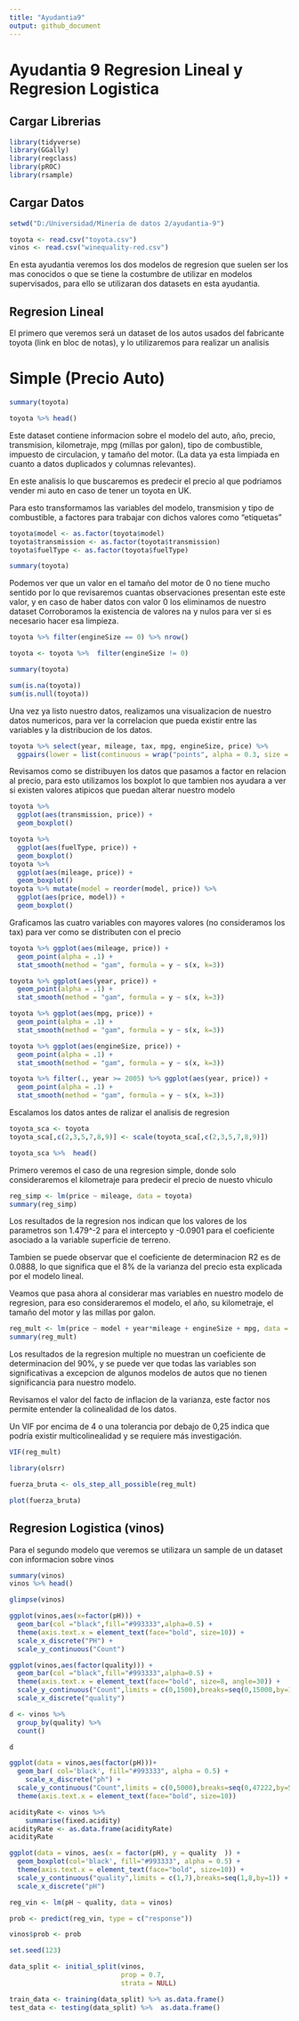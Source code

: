 ```yaml
---
title: "Ayudantia9"
output: github_document
---
```

# Ayudantia 9 Regresion Lineal y Regresion Logistica

## Cargar Librerias 

```r
library(tidyverse)
library(GGally)
library(regclass)
library(pROC)
library(rsample)
```

## Cargar Datos

```r

setwd("D:/Universidad/Minería de datos 2/ayudantia-9")

toyota <- read.csv("toyota.csv")
vinos <- read.csv("winequality-red.csv")
```

En esta ayudantia veremos los dos modelos de regresion que suelen ser los mas conocidos o que se tiene la costumbre de utilizar en modelos supervisados, para ello se utilizaran dos datasets en esta ayudantia.

## Regresion Lineal

El primero que veremos será un dataset de los autos usados del fabricante toyota (link en bloc de notas), y lo utilizaremos para realizar un analisis   

# Simple (Precio Auto)    
```r
summary(toyota)

toyota %>% head()
```

Este dataset contiene informacion sobre el modelo del auto, año, precio, transmision, kilometraje, mpg (millas por galon), tipo de combustible, impuesto de circulacion, y tamaño del motor. (La data ya esta limpiada en cuanto a datos duplicados y columnas relevantes).

En este analisis lo que buscaremos es predecir el precio al que podriamos vender mi auto en caso de tener un toyota en UK.

Para esto transformamos las variables del modelo, transmision y tipo de combustible, a factores para trabajar con dichos valores como "etiquetas"
```r
toyota$model <- as.factor(toyota$model)
toyota$transmission <- as.factor(toyota$transmission)
toyota$fuelType <- as.factor(toyota$fuelType)

summary(toyota)
```
Podemos ver que un valor en el tamaño del motor de 0 no tiene mucho sentido por lo que revisaremos cuantas observaciones presentan este este valor, y en caso de haber datos con valor 0 los eliminamos de nuestro dataset
Corroboramos la existencia de valores na y nulos para ver si es necesario hacer esa limpieza.
```r
toyota %>% filter(engineSize == 0) %>% nrow()

toyota <- toyota %>%  filter(engineSize != 0)

summary(toyota)

sum(is.na(toyota))
sum(is.null(toyota))

```

Una vez ya listo nuestro datos, realizamos una visualizacion de nuestro datos numericos, para ver la correlacion que pueda existir entre las variables y la distribucion de los datos. 

```r
toyota %>% select(year, mileage, tax, mpg, engineSize, price) %>% 
  ggpairs(lower = list(continuous = wrap("points", alpha = 0.3, size = 0.5)))
```

Revisamos como se distribuyen los datos que pasamos a factor en relacion al precio, para esto utilizamos los boxplot lo que tambien nos ayudara a ver si existen valores atipicos que puedan alterar nuestro modelo

```r
toyota %>% 
  ggplot(aes(transmission, price)) +
  geom_boxplot()

toyota %>% 
  ggplot(aes(fuelType, price)) +
  geom_boxplot()
toyota %>% 
  ggplot(aes(mileage, price)) +
  geom_boxplot()
toyota %>% mutate(model = reorder(model, price)) %>%
  ggplot(aes(price, model)) +
  geom_boxplot()
```

Graficamos las cuatro variables con mayores valores (no consideramos los tax) para ver como se distributen con el precio

```r
toyota %>% ggplot(aes(mileage, price)) +
  geom_point(alpha = .1) +
  stat_smooth(method = "gam", formula = y ~ s(x, k=3))

toyota %>% ggplot(aes(year, price)) +
  geom_point(alpha = .1) +
  stat_smooth(method = "gam", formula = y ~ s(x, k=3))

toyota %>% ggplot(aes(mpg, price)) +
  geom_point(alpha = .1) +
  stat_smooth(method = "gam", formula = y ~ s(x, k=3))

toyota %>% ggplot(aes(engineSize, price)) +
  geom_point(alpha = .1) +
  stat_smooth(method = "gam", formula = y ~ s(x, k=3))

toyota %>% filter(., year >= 2005) %>% ggplot(aes(year, price)) +
  geom_point(alpha = .1) +
  stat_smooth(method = "gam", formula = y ~ s(x, k=3))
```

Escalamos los datos antes de ralizar el analisis de regresion

```r
toyota_sca <- toyota
toyota_sca[,c(2,3,5,7,8,9)] <- scale(toyota_sca[,c(2,3,5,7,8,9)])

toyota_sca %>%  head()
```

Primero veremos el caso de una regresion simple, donde solo consideraremos el kilometraje para predecir el precio de nuesto vhiculo

```r
reg_simp <- lm(price ~ mileage, data = toyota)
summary(reg_simp)
```

Los resultados de la regresion nos indican que los valores de los parametros son 1.479^-2 para el intercepto y -0.0901 para el coeficiente asociado a la variable superficie de terreno.

Tambien se puede observar que el coeficiente de determinacion R2 es de 0.0888, lo que significa que el 8% de la varianza del precio esta explicada por el modelo lineal.

Veamos que pasa ahora al considerar mas variables en nuestro modelo de regresion, para eso consideraremos el modelo, el año, su kilometraje, el tamaño del motor y las millas por galon.

```r
reg_mult <- lm(price ~ model + year*mileage + engineSize + mpg, data = toyota_sca)
summary(reg_mult)
```
Los resultados de la regresion multiple no muestran un coeficiente de determinacion del 90%, y se puede ver que todas las variables son significativas a excepcion de algunos modelos de autos que no tienen significancia para nuestro modelo.

Revisamos el valor del facto de inflacion de la varianza, este factor nos permite entender la colinealidad de los datos. 

Un VIF por encima de 4 o una tolerancia por debajo de 0,25 indica que podría existir multicolinealidad y se requiere más investigación.

```r
VIF(reg_mult)
```

```r
library(olsrr)

fuerza_bruta <- ols_step_all_possible(reg_mult)

plot(fuerza_bruta)
```

## Regresion Logistica (vinos)

Para el segundo modelo que veremos se utilizara un sample de un dataset con informacion sobre vinos
```r
summary(vinos)
vinos %>% head()
```


```r
glimpse(vinos)

ggplot(vinos,aes(x=factor(pH))) +
  geom_bar(col ="black",fill="#993333",alpha=0.5) +
  theme(axis.text.x = element_text(face="bold", size=10)) +
  scale_x_discrete("PH") +
  scale_y_continuous("Count")

ggplot(vinos,aes(factor(quality))) +
  geom_bar(col ="black",fill="#993333",alpha=0.5) +
  theme(axis.text.x = element_text(face="bold", size=8, angle=30)) +
  scale_y_continuous("Count",limits = c(0,1500),breaks=seq(0,15000,by=1500)) +
  scale_x_discrete("quality")
```

```r
d <- vinos %>% 
  group_by(quality) %>%
  count()

d
```

```r
ggplot(data = vinos,aes(factor(pH)))+
  geom_bar( col='black', fill="#993333", alpha = 0.5) +
    scale_x_discrete("ph") +
  scale_y_continuous("Count",limits = c(0,5000),breaks=seq(0,47222,by=5000))  +
  theme(axis.text.x = element_text(face="bold", size=10))
```

```r
acidityRate <- vinos %>%
    summarise(fixed.acidity) 
acidityRate <- as.data.frame(acidityRate)
acidityRate
```

```r
ggplot(data = vinos, aes(x = factor(pH), y = quality  )) + 
  geom_boxplot(col='black', fill="#993333", alpha = 0.5) +
  theme(axis.text.x = element_text(face="bold", size=10)) +
  scale_y_continuous("quality",limits = c(1,7),breaks=seq(1,8,by=1)) +
  scale_x_discrete("pH")
```

```r

reg_vin <- lm(pH ~ quality, data = vinos)
```

```r
prob <- predict(reg_vin, type = c("response"))

vinos$prob <- prob


```




```r
set.seed(123)

data_split <- initial_split(vinos,
                            prop = 0.7,
                            strata = NULL)

train_data <- training(data_split) %>% as.data.frame() 
test_data <- testing(data_split) %>%  as.data.frame()

```


